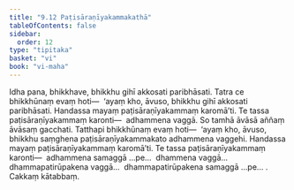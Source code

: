 ```yaml
---
title: "9.12 Paṭisāraṇīyakammakathā"
tableOfContents: false
sidebar:
  order: 12
type: "tipitaka"
basket: "vi"
book: "vi-maha"
---
```



<DynamicBreadcrumb />

<Division number="414" book="vi-maha" e="ch" v="3" p="457">

<Paragraph number="1850" book="vi-maha">
Idha pana, bhikkhave, bhikkhu gihī akkosati paribhāsati. Tatra ce bhikkhūnaṃ evaṃ hoti—  ‘ayaṃ kho, āvuso, bhikkhu gihī akkosati paribhāsati. Handassa mayaṃ paṭisāraṇīyakammaṃ karomā’ti. Te tassa paṭisāraṇīyakammaṃ karonti—  adhammena vaggā. So tamhā āvāsā aññaṃ āvāsaṃ gacchati. Tatthapi bhikkhūnaṃ evaṃ hoti—  ‘ayaṃ kho, āvuso, bhikkhu saṃghena paṭisāraṇīyakammakato adhammena vaggehi. Handassa mayaṃ paṭisāraṇīyakammaṃ karomā’ti. Te tassa paṭisāraṇīyakammaṃ karonti—  adhammena samaggā …pe…  dhammena vaggā…  dhammapatirūpakena vaggā…  dhammapatirūpakena samaggā …pe… .

</Paragraph>
</Division>

<Paragraph number="1851" type="center" book="vi-maha">
Cakkaṃ kātabbaṃ.
</Paragraph>
